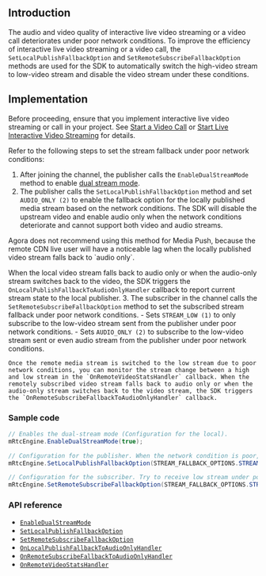 <PlatformWrapper platform="unity">

## Introduction

The audio and video quality of interactive live video streaming or a video call deteriorates under poor network conditions. To improve the efficiency of interactive live video streaming or a video call, the `SetLocalPublishFallbackOption` and `SetRemoteSubscribeFallbackOption` methods are used for the SDK to automatically switch the high-video stream to low-video stream and disable the video stream under these conditions.


## Implementation

Before proceeding, ensure that you implement interactive live video streaming or call in your project. See [Start a Video Call](start_call_unity) or [Start Live Interactive Video Streaming](start_live_unity) for details.

Refer to the following steps to set the stream fallback under poor network conditions:

1. After joining the channel, the publisher calls the `EnableDualStreamMode` method to enable [dual stream mode](../reference/glossary#dual-stream-mode).
2. The publisher calls the `SetLocalPublishFallbackOption` method and set `AUDIO_ONLY (2)` to enable the fallback option for the locally published media stream based on the network conditions. The SDK will disable the upstream video and enable audio only when the network conditions deteriorate and cannot support both video and audio streams.

<div class="alert note">Agora does not recommend using this method for Media Push, because the remote CDN live user will have a noticeable lag when the locally published video stream falls back to `audio only`.</div>

When the local video stream falls back to audio only or when the audio-only stream switches back to the video, the SDK triggers the `OnLocalPublishFallbackToAudioOnlyHandler` callback to report current stream state to the local publisher.
3. The subscriber in the channel calls the `SetRemoteSubscribeFallbackOption` method to set the subscribed stream fallback under poor network conditions.
	- Sets `STREAM_LOW (1)` to only subscribe to the low-video stream sent from the publisher under poor network conditions.
	- Sets `AUDIO_ONLY (2)` to subscribe to the low-video stream sent or even audio stream from the publisher under poor network conditions.

	Once the remote media stream is switched to the low stream due to poor network conditions, you can monitor the stream change between a high and low stream in the `OnRemoteVideoStatsHandler` callback. When the remotely subscribed video stream falls back to audio only or when the audio-only stream switches back to the video stream, the SDK triggers the `OnRemoteSubscribeFallbackToAudioOnlyHandler` callback.


### Sample code

```csharp
// Enables the dual-stream mode (Configuration for the local).
mRtcEngine.EnableDualStreamMode(true);

// Configuration for the publisher. When the network condition is poor, send audio only.
mRtcEngine.SetLocalPublishFallbackOption(STREAM_FALLBACK_OPTIONS.STREAM_FALLBACK_OPTION_AUDIO_ONLY);

// Configuration for the subscriber. Try to receive low stream under poor network conditions. When the current network conditions are not sufficient for video streams, receive audio stream only.
mRtcEngine.SetRemoteSubscribeFallbackOption(STREAM_FALLBACK_OPTIONS.STREAM_FALLBACK_OPTION_AUDIO_ONLY);
```

### API reference

- [`EnableDualStreamMode`](./API%20Reference/unity/classagora__gaming__rtc_1_1_i_rtc_engine.html#a2ed16751006195361282bf82edbeccde)
- [`SetLocalPublishFallbackOption`](./API%20Reference/unity/classagora__gaming__rtc_1_1_i_rtc_engine.html#ad4e6fc7e4f6d226a729af6cd98f049bb)
- [`SetRemoteSubscribeFallbackOption`](./API%20Reference/unity/classagora__gaming__rtc_1_1_i_rtc_engine.html#ae8c98153bac5c94f05cd08ccf9c1cceb)
- [`OnLocalPublishFallbackToAudioOnlyHandler`](./API%20Reference/unity/namespaceagora__gaming__rtc.html#a2332869b4b21af5c29939c444ffc106a)
- [`OnRemoteSubscribeFallbackToAudioOnlyHandler`](./API%20Reference/unity/namespaceagora__gaming__rtc.html#a1579ffe847479f2a4963ec2cdb670df1)
- [`OnRemoteVideoStatsHandler`](./API%20Reference/unity/namespaceagora__gaming__rtc.html#a4a0e9e6402f4e279446a0e048423e30d)

</PlatformWrapper>